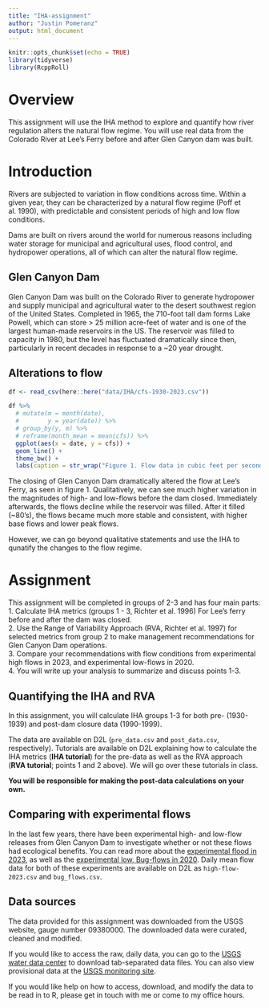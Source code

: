 ```yaml
---
title: "IHA-assignment"
author: "Justin Pomeranz"
output: html_document
---
```


```r
knitr::opts_chunk$set(echo = TRUE)
library(tidyverse)
library(RcppRoll)
```

# Overview  

This assignment will use the IHA method to explore and quantify how river regulation alters the natural flow regime. You will use real data from the Colorado River at Lee's Ferry before and after Glen Canyon dam was built. 

# Introduction  

Rivers are subjected to variation in flow conditions across time. Within a given year, they can be characterized by a natural flow regime (Poff et al. 1990), with predictable and consistent periods of high and low flow conditions. 

Dams are built on rivers around the world for numerous reasons including water storage for municipal and agricultural uses, flood control, and hydropower operations, all of which can alter the natural flow regime. 

## Glen Canyon Dam  

Glen Canyon Dam was built on the Colorado River to generate hydropower and supply municipal and agricultural water to the desert southwest region of the United States. Completed in 1965, the 710-foot tall dam forms Lake Powell, which can store > 25 million acre-feet of water and is one of the largest human-made reservoirs in the US. The reservoir was filled to capacity in 1980, but the level has fluctuated dramatically since then, particularly in recent decades in response to a ~20 year drought. 

## Alterations to flow  

```r
df <- read_csv(here::here("data/IHA/cfs-1930-2023.csv"))

df %>%
  # mutate(m = month(date),
  #        y = year(date)) %>%
  # group_by(y, m) %>%
  # reframe(month_mean = mean(cfs)) %>%
  ggplot(aes(x = date, y = cfs)) +
  geom_line() +
  theme_bw() +
  labs(caption = str_wrap("Figure 1. Flow data in cubic feet per second (cfs) for Lee's Ferry below Glen Canyon Dam. Note the extremely low flows beginning in the mid 1960's when the dam was closed, and reduced variabiliaty after ~ 1980 when the reservoir was full."))
```

The closing of Glen Canyon Dam dramatically altered the flow at Lee's Ferry, as seen in figure 1. Qualitatively, we can see much higher variation in the magnitudes of high- and low-flows before the dam closed. Immediately afterwards, the flows decline while the reservoir was filled. After it filled (~80's), the flows became much more stable and consistent, with higher base flows and lower peak flows. 

However, we can go beyond qualitative statements and use the IHA to qunatify the changes to the flow regime. 

# Assignment  

This assignment will be completed in groups of 2-3 and has four main parts:  
1. Calculate IHA metrics (groups 1 - 3, Richter et al. 1996) For Lee's ferry before and after the dam was closed.  
2. Use the Range of Variability Approach (RVA, Richter et al. 1997) for selected metrics from group 2 to make management recommendations for Glen Canyon Dam operations.  
3. Compare your recommendations with flow conditions from experimental high flows in 2023, and experimental low-flows in 2020.  
4. You will write up your analysis to summarize and discuss points 1-3.  

## Quantifying the IHA and RVA  

In this assignment, you will calculate IHA groups 1-3 for both pre- (1930-1939) and post-dam closure data (1990-1999). 

The data are available on D2L (`pre_data.csv` and `post_data.csv`, respectively). Tutorials are available on D2L explaining how to calculate the IHA metrics (**IHA tutorial**) for the pre-data as well as the RVA approach (**RVA tutorial**; points 1 and 2 above). We will go over these tutorials in class. 

**You will be responsible for making the post-data calculations on your own. **

## Comparing with experimental flows  

In the last few years, there have been experimental high- and low-flow releases from Glen Canyon Dam to investigate whether or not these flows had ecological benefits. You can read more about the [experimental flood in 2023](https://www.nps.gov/grca/learn/nature/hfe-23.htm), as well as the [experimental low, Bug-flows in 2020](https://www.usbr.gov/newsroom/newsroomold/newsrelease/detail.cfm?RecordID=70708). Daily mean flow data for both of these experiments are available on D2L as `high-flow-2023.csv` and `bug_flows.csv`. 

## Data sources  

The data provided for this assignment was downloaded from the USGS website, gauge number 09380000. The downloaded data were curated, cleaned and modified. 

If you would like to access the raw, daily data, you can go to the [USGS water data center](https://waterdata.usgs.gov/nwis/dv/?site_no=09380000&referred_module=sw) to download tab-separated data files. You can also view provisional data at the [USGS monitoring site](https://waterdata.usgs.gov/monitoring-location/09380000/#parameterCode=00060&startDT=1920-04-01&endDT=2023-05-01). 

If you would like help on how to access, download, and modify the data to be read in to R, please get in touch with me or come to my office hours. 